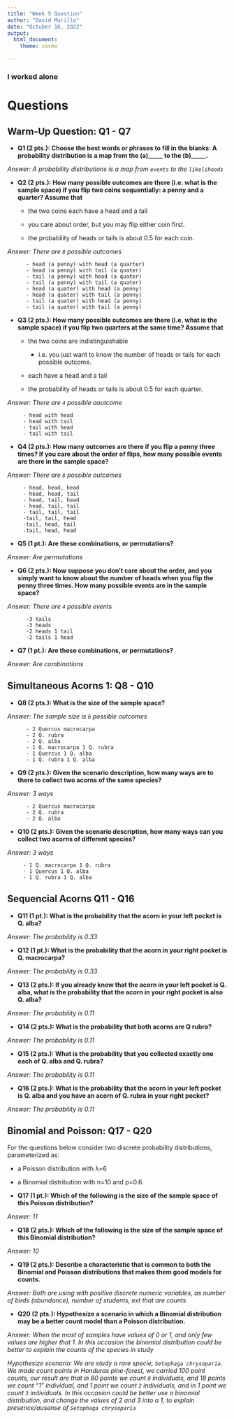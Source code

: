 ```yaml
---
title: "Week 5 Question"
author: "David Murillo"
date: "Octuber 16, 2022"
output:
  html_document:
    theme: cosmo

---
```


### **I worked alone**

# Questions {.tabset .tabset-pills}

## Warm-Up Question: Q1 - Q7

- **Q1 (2 pts.): Choose the best words or phrases to fill in the blanks: A probability distribution is a map from the (a)_____ to the (b)_____.**
 
 *Answer: A probability distributions is a map from `events` to the `likelihoods`*

- **Q2 (2 pts.): How many possible outcomes are there (i.e. what is the sample space) if you flip two coins sequentially: a penny and a quarter? Assume that**

  - the two coins each have a head and a tail

  - you care about order, but you may flip either coin first.

  - the probability of heads or tails is about 0.5 for each coin.
  
 *Answer: There are `8` possible outcomes*
 
          - head (a penny) with head (a quarter)
          - head (a penny) with tail (a quater)
          - tail (a penny) with head (a quater)
          - tail (a penny) with tail (a quater)
          - head (a quater) with head (a penny)
          - head (a quater) with tail (a penny)
          - tail (a quater) with head (a penny)
          - tail (a quater) with tail (a penny)

- **Q3 (2 pts.): How many possible outcomes are there (i.e. what is the sample space) if you flip two quarters at the same time? Assume that**

  - the two coins are indistinguishable
    - i.e. you just want to know the number of heads or tails for each possible outcome.

  - each have a head and a tail

  - the probability of heads or tails is about 0.5 for each quarter.
  
 *Answer: There are `4` possible aoutcome*
   
         - head with head
         - head with tail
         - tail with head
         - tail with tail

- **Q4 (2 pts.): How many outcomes are there if you flip a penny three times? If you care about the order of flips, how many possible events are there in the sample space?**

 *Answer: There are `8` possible outcomes*
         
         - head, head, head
         - head, head, tail
         - head, tail, head
         - head, tail, tail
         - tail, tail, tail
         -tail, tail, head
         -tail, head, tail
         -tail, head, head

- **Q5 (1 pt.): Are these combinations, or permutations?**

 *Answer: Are permutations *

- **Q6 (2 pts.): Now suppose you don’t care about the order, and you simply want to know about the number of heads when you flip the penny three times. How many possible events are in the sample space?**

 *Answer: There are `4` possible events*
          
          -3 tails
          -3 heads
          -2 heads 1 tail
          -2 tails 1 head

- **Q7 (1 pt.): Are these combinations, or permutations?**

 *Answer: Are combinations*

## Simultaneous Acorns 1: Q8 - Q10

- **Q8 (2 pts.): What is the size of the sample space?**

 *Answer: The sample size is `6` possible outcomes*
          
          - 2 Quercus macrocarpa
          - 2 Q. rubra
          - 2 Q. alba
          - 1 Q. macrocarpa 1 Q. rubra
          - 1 Quercus 1 Q. alba
          - 1 Q. rubra 1 Q. alba

- **Q9 (2 pts.): Given the scenario description, how many ways are to there to collect two acorns of the same species?**

 *Answer: 3 ways*
          
          - 2 Quercus macrocarpa
          - 2 Q. rubra
          - 2 Q. alba

- **Q10 (2 pts.): Given the scenario description, how many ways can you collect two acorns of different species?**

 *Answer: 3 ways*
         
         - 1 Q. macrocarpa 1 Q. rubra
         - 1 Quercus 1 Q. alba
         - 1 Q. rubra 1 Q. alba

## Sequencial Acorns Q11 - Q16

- **Q11 (1 pt.): What is the probability that the acorn in your left pocket is Q. alba?**

 *Answer: The probability is 0.33*

- **Q12 (1 pt.): What is the probability that the acorn in your right pocket is Q. macrocarpa?**

 *Answer: The probability is 0.33*

- **Q13 (2 pts.): If you already know that the acorn in your left pocket is Q. alba, what is the probability that the acorn in your right pocket is also Q. alba?**

 *Answer: The probability is 0.11*

- **Q14 (2 pts.): What is the probability that both acorns are Q rubra?**

 *Answer: The probability is 0.11*

- **Q15 (2 pts.): What is the probability that you collected exactly one each of Q. alba and Q. rubra?**

 *Answer: The probability is 0.11*

- **Q16 (2 pts.): What is the probability that the acorn in your left pocket is Q. alba and you have an acorn of Q. rubra in your right pocket?**

 *Answer: The probability is 0.11*

## Binomial and Poisson: Q17 - Q20

For the questions below consider two discrete probability distributions, parameterized as:

- a Poisson distribution with λ=6
- a Binomial distribution with n=10 and p=0.6.

- **Q17 (1 pt.): Which of the following is the size of the sample space of this Poisson distribution?**

 *Answer: 11*
 
- **Q18 (2 pts.): Which of the following is the size of the sample space of this Binomial distribution?**

 *Answer: 10*

- **Q19 (2 pts.): Describe a characteristic that is common to both the Binomial and Poisson distributions that makes them good models for counts.**

 *Answer: Both are using with positive discrete numeric variables, as number of birds (abundance), number of students, ext that are counts *

- **Q20 (2 pts.): Hypothesize a scenario in which a Binomial distribution may be a better count model than a Poisson distribution.**

 *Answer: When the most of samples have values of 0 or 1, and only few values are higher that 1. In this occasion the binomial distribution could be better to explain the counts of the species in study*

 *Hypothesize scenario:  We are study a rare specie, `Setophaga chrysoparia`. We made count points in Honduras pine-forest, we carried 100 point counts, our result are that in 80 points we count `0` individuals, and 18 points we count "1" individual, and 1 point we count `2` individuals, and in 1 point we count `3` individuals. In this occasion could be better use a binomial distribution, and change the values of 2 and 3 into a 1, to explain presence/ausense of `Setophaga chrysoparia` *